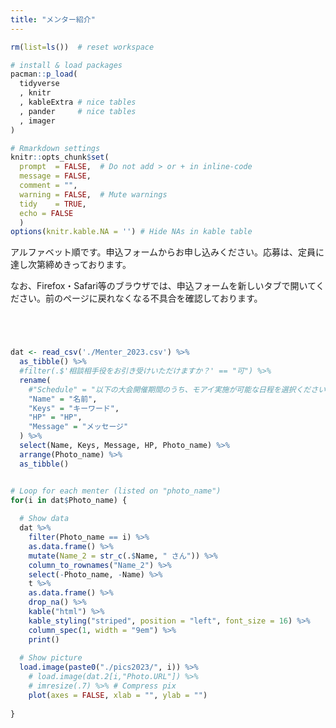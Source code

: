 ```yaml
---
title: "メンター紹介"
---
```



```r

rm(list=ls())  # reset workspace

# install & load packages
pacman::p_load(
  tidyverse
  , knitr  
  , kableExtra # nice tables
  , pander     # nice tables
  , imager
)

# Rmarkdown settings
knitr::opts_chunk$set(
  prompt  = FALSE,  # Do not add > or + in inline-code
  message = FALSE, 
  comment = "", 
  warning = FALSE,  # Mute warnings
  tidy    = TRUE,
  echo = FALSE
  ) 
options(knitr.kable.NA = '') # Hide NAs in kable table

```

アルファベット順です。申込フォームからお申し込みください。応募は、定員に達し次第締めきっております。<br>

なお、Firefox・Safari等のブラウザでは、申込フォームを新しいタブで開いてください。前のページに戻れなくなる不具合を確認しております。 <br>

<div style="margin-bottom:70px;">
</div>

```r

dat <- read_csv('./Menter_2023.csv') %>%
  as_tibble() %>% 
  #filter(.$'相談相手役をお引き受けいただけますか？' == "可") %>% 
  rename(
    #"Schedule" = "以下の大会開催期間のうち、モアイ実施が可能な日程を選択ください。なお時間帯はお昼ある     #いは夕方以降など公式プログラムの自由時間にあたる期間を設定ください。",
    "Name" = "名前",
    "Keys" = "キーワード",
    "HP" = "HP",
    "Message" = "メッセージ"
  ) %>% 
  select(Name, Keys, Message, HP, Photo_name) %>% 
  arrange(Photo_name) %>% 
  as_tibble()


# Loop for each menter (listed on "photo_name")
for(i in dat$Photo_name) {
  
  # Show data
  dat %>%
    filter(Photo_name == i) %>%
    as.data.frame() %>%
    mutate(Name_2 = str_c(.$Name, " さん")) %>% 
    column_to_rownames("Name_2") %>%
    select(-Photo_name, -Name) %>%    
    t %>%                      
    as.data.frame() %>%
    drop_na() %>%
    kable("html") %>%
    kable_styling("striped", position = "left", font_size = 16) %>%
    column_spec(1, width = "9em") %>% 
    print()
  
  # Show picture
  load.image(paste0("./pics2023/", i)) %>%
    # load.image(dat.2[i,"Photo.URL"]) %>%
    # imresize(.7) %>% # Compress pix
    plot(axes = FALSE, xlab = "", ylab = "")
  
}


```


